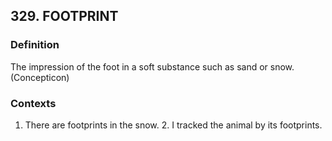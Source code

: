 ## 329. FOOTPRINT
### Definition
The impression of the foot in a soft substance such as sand or snow. (Concepticon)

### Contexts
1. There are footprints in the snow. 2. I tracked the animal by its footprints.

